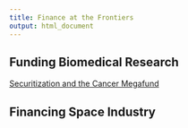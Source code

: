 ```yaml
---
title: Finance at the Frontiers
output: html_document
---
```


## Funding Biomedical Research

[Securitization and the Cancer Megafund](https://matt-brigida.github.io/securitization-presentation-abridged/)


## Financing Space Industry




